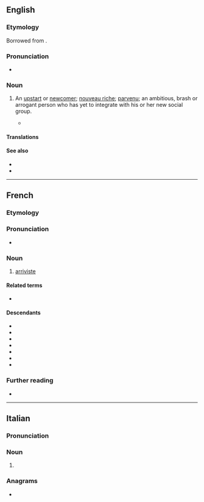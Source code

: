 ==English==

===Etymology===
Borrowed from {{bor|en|fr|arriviste}}.

===Pronunciation===
* {{IPA|en|/ˌæ.ɹɪˈviːst/}}

===Noun===
{{en-noun}}

# {{lb|en|derogatory}} An [[upstart]] or [[newcomer]]; [[nouveau riche]]; [[parvenu]]; an ambitious, brash or arrogant person who has yet to integrate with his or her new social group.
#* {{quote-book|en|year=1920|chapter=V|url=https://www.gutenberg.org/files/17350/17350-h/17350-h.htm|title=The Practice and Theory of Bolshevism|author=Bertrand Russell|authorlink=Bertrand Russell|passage=The second class in the bureaucracy, among whom are to be found most of the men occupying political posts just below the top, consists of '''''arrivistes''''', who are enthusiastic Bolsheviks because of the material success of Bolshevism.}}

====Translations====
{{trans-see|upstart}}

====See also====
* {{l|en|social climber}}
* {{l|en|drifter}}

----

==French==

===Etymology===
{{af|fr|arriver|-iste}}

===Pronunciation===
* {{audio|fr|LL-Q150 (fra)-Penegal-arriviste.wav|Audio}}

===Noun===
{{fr-noun|mfbysense}}

# [[#English|arriviste]]

====Related terms====
* {{l|fr|arrivisme}}

====Descendants====
{{top2}}
* {{desc|ca|arribista|bor=1}}
* {{desc|en|arriviste|bor=1}}
* {{desc|gl|arribista|bor=1}}
* {{desc|el|αριβίστας|bor=1}}
* {{desc|it|arrivista|bor=1}}
* {{desc|pt|arrivista|bor=1}}
* {{desc|es|arribista|bor=1}}
{{bottom}}

===Further reading===
* {{R:TLFi}}

----

==Italian==

===Pronunciation===
{{it-pr|arrivìste}}

===Noun===
{{head|it|noun form|g=f}}

# {{plural of|it|arrivista}}

===Anagrams===
* {{anagrams|it|a=aeiirrstv|riavresti|riservati|riversati|rivestirà}}